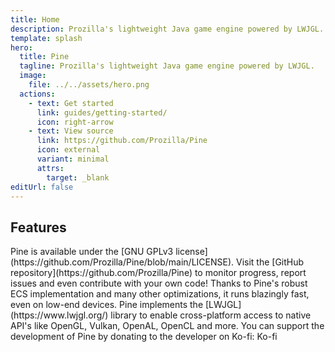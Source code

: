 ```yaml
---
title: Home
description: Prozilla's lightweight Java game engine powered by LWJGL.
template: splash
hero:
  title: Pine
  tagline: Prozilla's lightweight Java game engine powered by LWJGL.
  image:
    file: ../../assets/hero.png
  actions:
    - text: Get started
      link: guides/getting-started/
      icon: right-arrow
    - text: View source
      link: https://github.com/Prozilla/Pine
      icon: external
      variant: minimal
      attrs:
        target: _blank
editUrl: false
---
```



## Features

<CardGrid stagger>
	<Card title="Open Source" icon="github">
		Pine is available under the [GNU GPLv3 license](https://github.com/Prozilla/Pine/blob/main/LICENSE). Visit the [GitHub repository](https://github.com/Prozilla/Pine) to monitor progress, report issues and even contribute with your own code!
	</Card>
	<Card title="Blazingly Fast" icon="rocket">
		Thanks to Pine's robust ECS implementation and many other optimizations, it runs blazingly fast, even on low-end devices.
	</Card>
	<Card title="Powered by LWJGL" icon="puzzle">
		Pine implements the [LWJGL](https://www.lwjgl.org/) library to enable cross-platform access to native API's like OpenGL, Vulkan, OpenAL, OpenCL and more.
	</Card>
</CardGrid>

<Card title="Supporting Pine">
	You can support the development of Pine by donating to the developer on Ko-fi:
	<LinkButton class="donate-button" href="https://ko-fi.com/prozilla" icon="heart" iconPlacement="start">Ko-fi</LinkButton>
</Card>

<Developer/>
